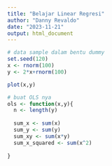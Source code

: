 ```yaml
---
title: "Belajar Linear Regresi"
author: "Danny Revaldo"
date: "2023-11-21"
output: html_document
---
```


```r
# data sample dalam bentu dummy
set.seed(120)
x <- rnorm(100)
y <- 2*x+rnorm(100)
```

```r
plot(x,y)
```

```r
# buat OLS nya
ols <- function(x,y){
  n <- length(y)
  
  sum_x <- sum(x)
  sum_y <- sum(y)
  sum_xy <- sum(x*y)
  sum_x_squared <- sum(x^2)
  
}
```